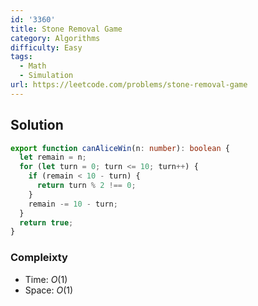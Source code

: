 ```yaml
---
id: '3360'
title: Stone Removal Game
category: Algorithms
difficulty: Easy
tags:
  - Math
  - Simulation
url: https://leetcode.com/problems/stone-removal-game
---
```


## Solution

```typescript showLineNumbers
export function canAliceWin(n: number): boolean {
  let remain = n;
  for (let turn = 0; turn <= 10; turn++) {
    if (remain < 10 - turn) {
      return turn % 2 !== 0;
    }
    remain -= 10 - turn;
  }
  return true;
}
```

### Compleixty

- Time: $O(1)$
- Space: $O(1)$
